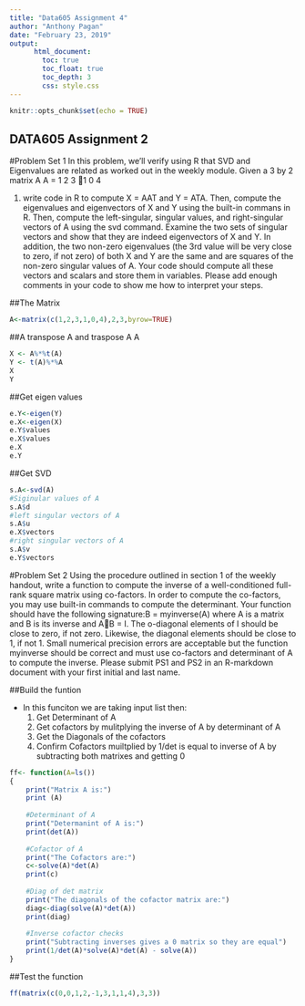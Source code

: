 ```yaml
---
title: "Data605 Assignment 4"
author: "Anthony Pagan"
date: "February 23, 2019"
output: 
      html_document:
        toc: true
        toc_float: true
        toc_depth: 3
        css: style.css
---
```


```r
knitr::opts_chunk$set(echo = TRUE)
```

## DATA605 Assignment 2

#Problem Set 1
In this problem, we'll verify using R that SVD and Eigenvalues are related as worked
out in the weekly module. Given a 3 by 2 matrix A
A =
1 2 3
􀀀1 0 4

(1)
write code in R to compute X = AAT and Y = ATA. Then, compute the eigenvalues
and eigenvectors of X and Y using the built-in commans in R. Then, compute the left-singular, singular values, and right-singular vectors of A using the svd command. Examine the two sets of singular vectors and show that they are indeed
eigenvectors of X and Y. In addition, the two non-zero eigenvalues (the 3rd value will be very close to zero, if not zero) of both X and Y are the same and are squares of the non-zero singular values of A. Your code should compute all these vectors and scalars and store them in variables. Please add enough comments in your code to show me how to interpret your steps.

##The Matrix

```r
A<-matrix(c(1,2,3,1,0,4),2,3,byrow=TRUE)
```

##A transpose A and traspose A A
```r
X <- A%*%t(A)
Y <- t(A)%*%A
X
Y
```

##Get eigen values
```r
e.Y<-eigen(Y)
e.X<-eigen(X)
e.Y$values
e.X$values
e.X
e.Y
```

##Get SVD 
```r
s.A<-svd(A)
#Siginular values of A
s.A$d
#left singular vectors of A
s.A$u 
e.X$vectors
#right singular vectors of A
s.A$v
e.Y$vectors

```

#Problem Set 2
Using the procedure outlined in section 1 of the weekly handout, write a function to compute the inverse of a well-conditioned full-rank square matrix using co-factors. In order to compute the co-factors, you may use built-in commands to compute the determinant. Your function should have the following signature:B = myinverse(A) where A is a matrix and B is its inverse and AB = I. The o-diagonal elements of I should be close to zero, if not zero. Likewise, the diagonal elements should be close to 1, if not 1. Small numerical precision errors are acceptable but the function myinverse should be correct and must use co-factors and determinant of A to compute the inverse. Please submit PS1 and PS2 in an R-markdown document with your first initial and last name.

##Build the funtion

* In this funciton we are taking input list then:
    1. Get Determinant of A
    2. Get cofactors by mulitplying the inverse of A by determinant of A
    3. Get the Diagonals of the cofactors
    4. Confirm Cofactors muiltplied by 1/det is equal to inverse of A by subtracting both matrixes and getting 0
    

```r
ff<- function(A=ls())
{
    print("Matrix A is:")
    print (A)
    
    #Determinant of A
    print("Determanint of A is:")
    print(det(A))
    
    #Cofactor of A
    print("The Cofactors are:")
    c<-solve(A)*det(A)
    print(c)
    
    #Diag of det matrix
    print("The diagonals of the cofactor matrix are:")
    diag<-diag(solve(A)*det(A))
    print(diag)
    
    #Inverse cofactor checks
    print("Subtracting inverses gives a 0 matrix so they are equal")
    print(1/det(A)*solve(A)*det(A) - solve(A))
}
```

##Test the function
```r
ff(matrix(c(0,0,1,2,-1,3,1,1,4),3,3))
```

